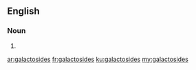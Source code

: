 ==English==

===Noun===
{{head|en|noun plural form}}

# {{plural of|galactoside|lang=en}}

[[ar:galactosides]]
[[fr:galactosides]]
[[ku:galactosides]]
[[my:galactosides]]